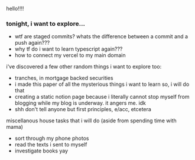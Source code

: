 hello!!!! 

### tonight, i want to explore...
- wtf are staged commits? whats the difference between a commit and a push again???
- why tf do i want to learn typescript again???
- how to connect my vercel to my main domain

i've discovered a few other random things i want to explore too:
- tranches, in mortgage backed securities
- i made this paper of all the mysterious things i want to learn so, i will do that
- creating a static notion page because i literally cannot stop myself from blogging while my blog is underway. it angers me. idk
- shh don't tell anyone but first principles, e/acc, etcetera

miscellanous house tasks that i will do (aside from spending time with mama)
- sort through my phone photos
- read the texts i sent to myself
- investigate books yay
